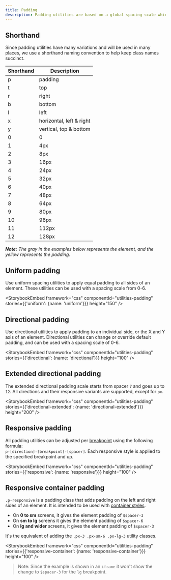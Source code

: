 ```yaml
---
title: Padding
description: Padding utilities are based on a global spacing scale which helps keep horizontal and vertical spacing consistent. These utilities help us reduce the amount of custom CSS that could share the same properties, and allows to achieve many different page layouts using the same styles.
---
```


## Shorthand

Since padding utilities have many variations and will be used in many places, we use a shorthand naming convention to help keep class names succinct.

| Shorthand | Description |
| --- | --- |
| p | padding |
| t | top |
| r | right |
| b | bottom |
| l | left |
| x | horizontal, left & right |
| y | vertical, top & bottom |
| 0 | 0 |
| 1 | 4px |
| 2 | 8px |
| 3 | 16px |
| 4 | 24px |
| 5 | 32px |
| 6 | 40px |
| 7   | 48px  |
| 8   | 64px  |
| 9   | 80px  |
| 10  | 96px  |
| 11  | 112px |
| 12  | 128px |

_**Note:** The gray in the examples below represents the element, and the yellow represents the padding._

## Uniform padding

Use uniform spacing utilities to apply equal padding to all sides of an element. These utilities can be used with a spacing scale from 0-6.

<StorybookEmbed
  framework="css"
  componentId="utilities-padding"
  stories={{'uniform': {name: 'uniform'}}}
  height="150"
/>

## Directional padding

Use directional utilities to apply padding to an individual side, or the X and Y axis of an element. Directional utilities can change or override default padding, and can be used with a spacing scale of 0-6.

<StorybookEmbed
  framework="css"
  componentId="utilities-padding"
  stories={{'directional': {name: 'directional'}}}
  height="100"
/>

## Extended directional padding

The extended directional padding scale starts from spacer `7` and goes up to `12`. All directions and their responsive variants are supported, except for `px`.

<StorybookEmbed
  framework="css"
  componentId="utilities-padding"
  stories={{'directional-extended': {name: 'directional-extended'}}}
  height="200"
/>


## Responsive padding

All padding utilities can be adjusted per [breakpoint](/support/breakpoints) using the following formula: <br /> `p-[direction]-[breakpoint]-[spacer]`. Each responsive style is applied to the specified breakpoint and up.

<StorybookEmbed
  framework="css"
  componentId="utilities-padding"
  stories={{'responsive': {name: 'responsive'}}}
  height="100"
/>

## Responsive container padding

`.p-responsive` is a padding class that adds padding on the left and right sides of an element. It is intended to be used with [container styles](/utilities/grid#containers).

- On **0 to sm** screens, it gives the element padding of `$spacer-3`
- On **sm to lg** screens it gives the element padding of `$spacer-6`
- On **lg and wider** screens, it gives the element padding of `$spacer-3`

It's the equivalent of adding the `.px-3 .px-sm-6 .px-lg-3` utility classes.

<StorybookEmbed
  framework="css"
  componentId="utilities-padding"
  stories={{'responsive-container': {name: 'responsive-container'}}}
  height="100"
/>

> Note: Since the example is shown in an `iframe` it won't show the change to `$spacer-3` for the `lg` breakpoint.

